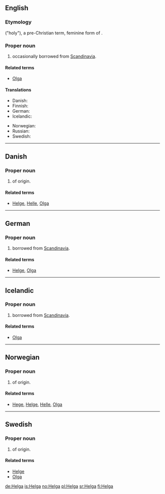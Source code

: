 {{also|helga}}
==English==

===Etymology===
{{etyl|non}} {{term|Helga|lang=non}} ("holy"), a pre-Christian term, feminine form of {{term|Helgi|lang=non}}.

===Proper noun===
{{en-proper noun}}

# {{given name|female|from=Germanic}} occasionally borrowed from [[Scandinavia]].

====Related terms====
* [[Olga]]

====Translations====
{{trans-top|female given name}}
* Danish: {{t-|da|Helga}}
* Finnish: {{t+|fi|Helka}}
* German: {{t+|de|Helga}}
* Icelandic: {{t+|is|Helga|f}}
{{trans-mid}}
* Norwegian: {{t+|no|Helga}}
* Russian: {{t+|ru|Ольга|f|tr=Ól'ga|sc=Cyrl}}
* Swedish: {{t-|sv|Helga}}
{{trans-bottom}}

----

==Danish==

===Proper noun===
{{infl|da|proper noun}}

# {{given name|female|lang=da}} of {{etyl|non|da}} origin.

====Related terms====
* [[Helge]], [[Helle]], [[Olga]]

----

==German==

===Proper noun===
{{infl|de|proper noun}}

# {{given name|female|lang=de}} borrowed from [[Scandinavia]].

====Related terms====
* [[Helge]], [[Olga]]

----

==Icelandic==

===Proper noun===
{{infl|is|proper noun}}

# {{given name|female|lang=is}} borrowed from [[Scandinavia]].

====Related terms====
* [[Olga]]

----

==Norwegian==

===Proper noun===
{{infl|no|proper noun}}

# {{given name|female|lang=no}} of {{etyl|non|no}} origin.

====Related terms====
* [[Hege]], [[Helge]], [[Helle]], [[Olga]]

----

==Swedish==

===Proper noun===
{{infl|sv|proper noun}}

# {{given name|female|lang=sv}} of {{etyl|non|sv}} origin.

====Related terms====
* [[Helge]]
* [[Olga]]

[[de:Helga]]
[[is:Helga]]
[[no:Helga]]
[[pl:Helga]]
[[sr:Helga]]
[[fi:Helga]]